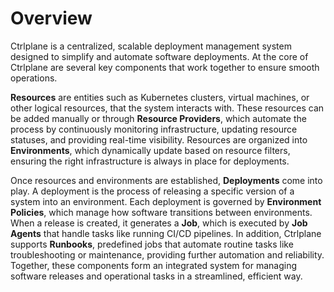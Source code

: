 # Overview

Ctrlplane is a centralized, scalable deployment management system designed to
simplify and automate software deployments. At the core of Ctrlplane are several
key components that work together to ensure smooth operations.


<div className="flex justify-center pt-4">
  <Youtube videoId="72_6ZtDzmZo" />
</div>

**Resources** are entities such as Kubernetes clusters, virtual machines, or
other logical resources, that the system interacts with. These resources can be
added manually or through **Resource Providers**, which automate the process by
continuously monitoring infrastructure, updating resource statuses, and
providing real-time visibility. Resources are organized into **Environments**,
which dynamically update based on resource filters, ensuring the right
infrastructure is always in place for deployments.

Once resources and environments are established, **Deployments** come into play.
A deployment is the process of releasing a specific version of a system into an
environment. Each deployment is governed by **Environment Policies**, which
manage how software transitions between environments. When a release is created,
it generates a **Job**, which is executed by **Job Agents** that handle tasks
like running CI/CD pipelines. In addition, Ctrlplane supports **Runbooks**,
predefined jobs that automate routine tasks like troubleshooting or maintenance,
providing further automation and reliability. Together, these components form an
integrated system for managing software releases and operational tasks in a
streamlined, efficient way.
